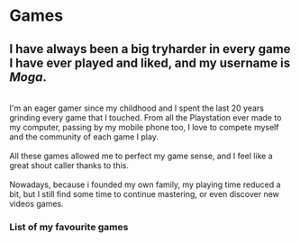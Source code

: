 
# Games

## I have always been a big tryharder in every game I have ever played and liked, and my username is *Moga*.
\
I'm an eager gamer since my childhood and I spent the last 20 years grinding every game that I touched. From all the Playstation ever made to my computer, passing by my mobile phone too, I love to compete myself and the community of each game I play.
\
\
All these games allowed me to perfect my game sense, and I feel like a great shout caller thanks to this.
\
\
Nowadays, because i founded my own family, my playing time reduced a bit, but I still find some time to continue mastering, or even discover new videos games.

### List of my favourite games

<RichList items={games} />

